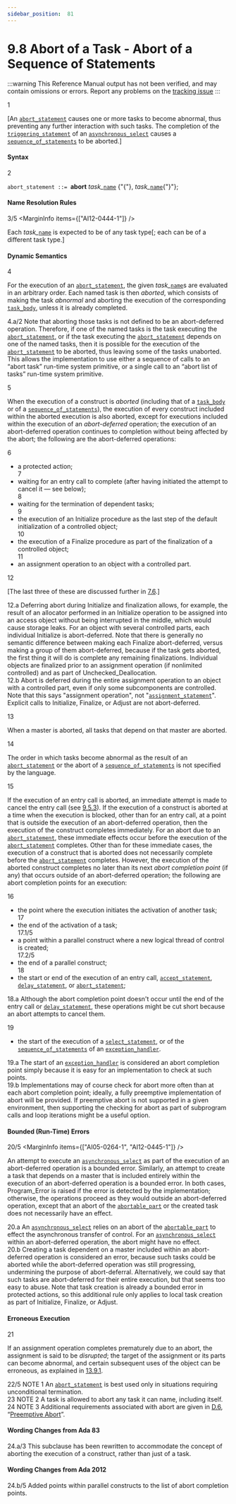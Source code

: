 ```yaml
---
sidebar_position:  81
---
```


# 9.8 Abort of a Task - Abort of a Sequence of Statements

:::warning
This Reference Manual output has not been verified,
and may contain omissions or errors.
Report any problems on the [tracking issue](https://github.com/ada-lang-io/ada-lang-io/issues/20)
:::


<MarginText>1</MarginText>
<p>[An <code><a href="../AA-9/AA-9.8#S0284">abort_statement</a></code> causes one or more tasks to become abnormal, thus preventing any further interaction with such tasks. The completion of the <code><a href="../AA-9/AA-9.7#S0282">triggering_statement</a></code> of an <code><a href="../AA-9/AA-9.7#S0280">asynchronous_select</a></code> causes a <code><a href="../AA-5/AA-5.1#S0166">sequence_of_statements</a></code> to be aborted.] <br /></p>


#### Syntax

<MarginText>2</MarginText>

<CodeBlock>
<code>abort_statement</code><a id="S0284"></a><code> ::= </code><strong>abort</strong> <em>task_</em><code><a href="../AA-4/AA-4.1#S0091">name</a></code> {"{"}, <em>task_</em><code><a href="../AA-4/AA-4.1#S0091">name</a></code>{"}"};<br />

</CodeBlock>

#### Name Resolution Rules

<MarginText>3/5</MarginText>
<MarginInfo items={["AI12-0444-1"]} />
<p>Each <em>task_</em><code><a href="../AA-4/AA-4.1#S0091">name</a></code> is expected to be of any task type[; each can be of a different  task type.]<br /></p>


#### Dynamic Semantics

<MarginText>4</MarginText>
<p>For the execution of an <code><a href="../AA-9/AA-9.8#S0284">abort_statement</a></code>, the given <em>task_</em><code><a href="../AA-4/AA-4.1#S0091">name</a></code>s are evaluated in an arbitrary order. Each named task is then <em>aborted</em>, which consists of making the task <em>abnormal</em> and aborting the execution of the corresponding <code><a href="../AA-9/AA-9.1#S0248">task_body</a></code>, unless it is already completed. <br /></p>

<AnnotatedOnly>
<MarginText>4.a/2</MarginText>
<MarginInfo items={["AI95-00114-01"]} />
<Admonition type="aarm" aarm="ramification">
<strong></strong>Note that aborting those tasks is not defined to be an abort-deferred operation. Therefore, if one of the named tasks is the task executing the <code><a href="../AA-9/AA-9.8#S0284">abort_statement</a></code>, or if the task executing the <code><a href="../AA-9/AA-9.8#S0284">abort_statement</a></code> depends on one of the named tasks, then it is possible for the execution of the <code><a href="../AA-9/AA-9.8#S0284">abort_statement</a></code> to be aborted, thus leaving some of the tasks unaborted. This allows the implementation to use either a sequence of calls to an &ldquo;abort task&rdquo; run-time system primitive, or a single call to an &ldquo;abort list of tasks&rdquo; run-time system primitive. <br /></Admonition>
</AnnotatedOnly>

<MarginText>5</MarginText>
<p>When the execution of a construct is <em>aborted</em> (including that of a <code><a href="../AA-9/AA-9.1#S0248">task_body</a></code> or of a <code><a href="../AA-5/AA-5.1#S0166">sequence_of_statements</a></code>), the execution of every construct included within the aborted execution is also aborted, except for executions included within the execution of an <em>abort-deferred</em> operation; the execution of an abort-deferred operation continues to completion without being affected by the abort; the following are the abort-deferred operations: <br /></p>

<MarginText>6</MarginText>
<ul>
<li>a protected action;<br /></li>
<MarginText>7</MarginText>
<li>waiting for an entry call to complete (after having initiated the attempt to cancel it &mdash; see below);<br /></li>
<MarginText>8</MarginText>
<li>waiting for the termination of dependent tasks;<br /></li>
<MarginText>9</MarginText>
<li>the execution of an Initialize procedure as the last step of the default initialization of a controlled object;<br /></li>
<MarginText>10</MarginText>
<li>the execution of a Finalize procedure as part of the finalization of a controlled object;<br /></li>
<MarginText>11</MarginText>
<li>an assignment operation to an object with a controlled part. <br /></li>
</ul>
<MarginText>12</MarginText>
<p>[The last three of these are discussed further in <a href="../AA-7/AA-7.6">7.6</a>.] <br /></p>

<AnnotatedOnly>
<MarginText>12.a</MarginText>
<Admonition type="aarm" aarm="reason">
<strong></strong>Deferring abort during Initialize and finalization allows, for example, the result of an allocator performed in an Initialize operation to be assigned into an access object without being interrupted in the middle, which would cause storage leaks. For an object with several controlled parts, each individual Initialize is abort-deferred. Note that there is generally no semantic difference between making each Finalize abort-deferred, versus making a group of them abort-deferred, because if the task gets aborted, the first thing it will do is complete any remaining finalizations. Individual objects are finalized prior to an assignment operation (if nonlimited controlled) and as part of Unchecked_Deallocation. <br /></Admonition>
</AnnotatedOnly>

<AnnotatedOnly>
<MarginText>12.b</MarginText>
<Admonition type="aarm" aarm="ramification">
<strong></strong>Abort is deferred during the entire assignment operation to an object with a controlled part, even if only some subcomponents are controlled. Note that this says "assignment operation", not "<code><a href="../AA-5/AA-5.2#S0173">assignment_statement</a></code>". Explicit calls to Initialize, Finalize, or Adjust are not abort-deferred. <br /></Admonition>
</AnnotatedOnly>

<MarginText>13</MarginText>
<p>When a master is aborted, all tasks that depend on that master are aborted.<br /></p>

<MarginText>14</MarginText>
<p>The order in which tasks become abnormal as the result of an <code><a href="../AA-9/AA-9.8#S0284">abort_statement</a></code> or the abort of a <code><a href="../AA-5/AA-5.1#S0166">sequence_of_statements</a></code> is not specified by the language.<br /></p>

<MarginText>15</MarginText>
<p>If the execution of an entry call is aborted, an immediate attempt is made to cancel the entry call (see <a href="../AA-9/AA-9.5#Subclause_9.5.3">9.5.3</a>). If the execution of a construct is aborted at a time when the execution is blocked, other than for an entry call, at a point that is outside the execution of an abort-deferred operation, then the execution of the construct completes immediately. For an abort due to an <code><a href="../AA-9/AA-9.8#S0284">abort_statement</a></code>, these immediate effects occur before the execution of the <code><a href="../AA-9/AA-9.8#S0284">abort_statement</a></code> completes. Other than for these immediate cases, the execution of a construct that is aborted does not necessarily complete before the <code><a href="../AA-9/AA-9.8#S0284">abort_statement</a></code> completes. However, the execution of the aborted construct completes no later than its next <em>abort completion point</em> (if any) that occurs outside of an abort-deferred operation; the following are abort completion points for an execution: <br /></p>

<MarginText>16</MarginText>
<ul>
<li>the point where the execution initiates the activation of another task;<br /></li>
<MarginText>17</MarginText>
<li>the end of the activation of a task;<br /></li>
<MarginText>17.1/5</MarginText>
<MarginInfo items={["AI12-0119-1"]} />
<li>a point within a parallel construct where a new logical thread of control is created;<br /></li>
<MarginText>17.2/5</MarginText>
<MarginInfo items={["AI12-0119-1"]} />
<li>the end of a parallel construct;<br /></li>
<MarginText>18</MarginText>
<li>the start or end of the execution of an entry call, <code><a href="../AA-9/AA-9.5#S0258">accept_statement</a></code>, <code><a href="../AA-9/AA-9.6#S0266">delay_statement</a></code>, or <code><a href="../AA-9/AA-9.8#S0284">abort_statement</a></code>; <br /></li>
</ul>
<AnnotatedOnly>
<MarginText>18.a</MarginText>
<Admonition type="aarm" aarm="ramification">
<strong></strong>Although the abort completion point doesn't occur until the end of the entry call or <code><a href="../AA-9/AA-9.6#S0266">delay_statement</a></code>, these operations might be cut short because an abort attempts to cancel them. <br /></Admonition>
</AnnotatedOnly>

<MarginText>19</MarginText>
<ul>
<li>the start of the execution of a <code><a href="../AA-9/AA-9.7#S0269">select_statement</a></code>, or of the <code><a href="../AA-5/AA-5.1#S0166">sequence_of_statements</a></code> of an <code><a href="../AA-11/AA-11.2#S0305">exception_handler</a></code>. <br /></li>
</ul>
<AnnotatedOnly>
<MarginText>19.a</MarginText>
<Admonition type="aarm" aarm="reason">
<strong></strong>The start of an <code><a href="../AA-11/AA-11.2#S0305">exception_handler</a></code> is considered an abort completion point simply because it is easy for an implementation to check at such points. <br /></Admonition>
</AnnotatedOnly>

<AnnotatedOnly>
<MarginText>19.b</MarginText>
<Admonition type="aarm" aarm="implementation-note">
<strong></strong>Implementations may of course check for abort more often than at each abort completion point; ideally, a fully preemptive implementation of abort will be provided. If preemptive abort is not supported in a given environment, then supporting the checking for abort as part of subprogram calls and loop iterations might be a useful option. <br /></Admonition>
</AnnotatedOnly>


#### Bounded (Run-Time) Errors

<MarginText>20/5</MarginText>
<MarginInfo items={["AI05-0264-1", "AI12-0445-1"]} />
<p>An attempt to execute an <code><a href="../AA-9/AA-9.7#S0280">asynchronous_select</a></code> as part of the execution of an abort-deferred operation is a bounded error. Similarly, an attempt to create a task that depends on a master that is included entirely within the execution of an abort-deferred operation is a bounded error. In both cases, Program_Error is raised if the error is detected by the implementation; otherwise, the operations proceed as they would outside an abort-deferred operation, except that an abort of the <code><a href="../AA-9/AA-9.7#S0283">abortable_part</a></code> or the created task does not necessarily  have an effect. <br /></p>

<AnnotatedOnly>
<MarginText>20.a</MarginText>
<Admonition type="aarm" aarm="reason">
<strong></strong>An <code><a href="../AA-9/AA-9.7#S0280">asynchronous_select</a></code> relies on an abort of the <code><a href="../AA-9/AA-9.7#S0283">abortable_part</a></code> to effect the asynchronous transfer of control. For an <code><a href="../AA-9/AA-9.7#S0280">asynchronous_select</a></code> within an abort-deferred operation, the abort might have no effect.<br /></Admonition>
</AnnotatedOnly>

<AnnotatedOnly>
<MarginText>20.b</MarginText>
<Admonition type="aarm" aarm="note">
Creating a task dependent on a master included within an abort-deferred operation is considered an error, because such tasks could be aborted while the abort-deferred operation was still progressing, undermining the purpose of abort-deferral. Alternatively, we could say that such tasks are abort-deferred for their entire execution, but that seems too easy to abuse. Note that task creation is already a bounded error in protected actions, so this additional rule only applies to local task creation as part of Initialize, Finalize, or Adjust. <br /></Admonition>
</AnnotatedOnly>


#### Erroneous Execution

<MarginText>21</MarginText>
<p>If an assignment operation completes prematurely due to an abort, the assignment is said to be <em>disrupted</em>; the target of the assignment or its parts can become abnormal, and certain subsequent uses of the object can be erroneous, as explained in <a href="../AA-13/AA-13.9#Subclause_13.9.1">13.9.1</a>. <br /></p>

<AnnotatedOnly>
<MarginText>22/5</MarginText>
<MarginInfo items={["AI12-0442-1"]} />
<Admonition type="aarm" aarm="note">
NOTE 1   An <code><a href="../AA-9/AA-9.8#S0284">abort_statement</a></code> is best  used only in situations requiring unconditional termination.<br /></Admonition>
</AnnotatedOnly>

<AnnotatedOnly>
<MarginText>23</MarginText>
<Admonition type="aarm" aarm="note">
NOTE 2   A task is allowed to abort any task it can name, including itself.<br /></Admonition>
</AnnotatedOnly>

<AnnotatedOnly>
<MarginText>24</MarginText>
<Admonition type="aarm" aarm="note">
NOTE 3   Additional requirements associated with abort are given in <a href="../AA-D/AA-D.6">D.6</a>, &ldquo;<a href="../AA-D/AA-D.6">Preemptive Abort</a>&rdquo;. <br /></Admonition>
</AnnotatedOnly>

<AnnotatedOnly>

#### Wording Changes from Ada 83

</AnnotatedOnly>
<AnnotatedOnly>
<MarginText>24.a/3</MarginText>
<MarginInfo items={["AI05-0299-1"]} />
<Admonition type="aarm" aarm="note">
This subclause has been rewritten to accommodate the concept of aborting the execution of a construct, rather than just of a task. <br /></Admonition>
</AnnotatedOnly>

<AnnotatedOnly>

#### Wording Changes from Ada 2012

</AnnotatedOnly>
<AnnotatedOnly>
<MarginText>24.b/5</MarginText>
<MarginInfo items={["AI12-0119-1"]} />
<Admonition type="aarm" aarm="note">
Added points within parallel constructs to the list of abort completion points. <br /></Admonition>
</AnnotatedOnly>

